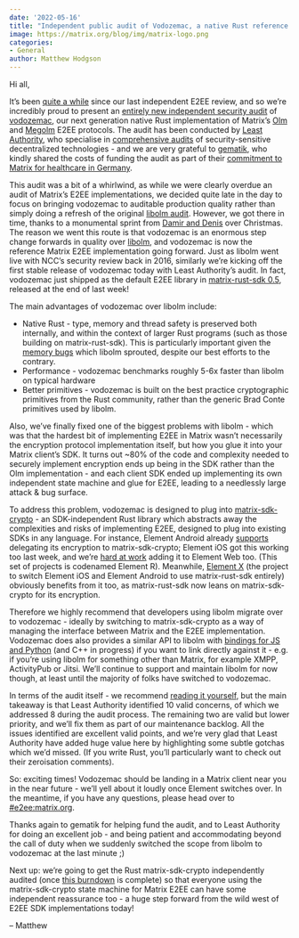 ```yaml
---
date: '2022-05-16'
title: "Independent public audit of Vodozemac, a native Rust reference implementation of Matrix end-to-end encryption"
image: https://matrix.org/blog/img/matrix-logo.png
categories:
- General
author: Matthew Hodgson
---
```


Hi all,

It’s been [quite a while](https://matrix.org/blog/2016/11/21/matrixs-olm-end-to-end-encryption-security-assessment-released-and-implemented-cross-platform-on-riot-at-last) since our last independent E2EE review, and so we’re incredibly proud to present an [entirely new independent security audit](https://matrix.org/media/Least%20Authority%20-%20Matrix%20vodozemac%20Final%20Audit%20Report.pdf) of [vodozemac](https://github.com/matrix-org/vodozemac), our next generation native Rust implementation of Matrix’s [Olm](https://gitlab.matrix.org/matrix-org/olm/blob/master/docs/olm.md) and [Megolm](https://gitlab.matrix.org/matrix-org/olm/blob/master/docs/megolm.md) E2EE protocols.  The audit has been conducted by [Least Authority](https://leastauthority.com/), who specialise in [comprehensive audits](https://leastauthority.com/security-consulting/published-audits/) of security-sensitive decentralized technologies - and we are very grateful to [gematik](https://www.gematik.de/anwendungen/ti-messenger), who kindly shared the costs of funding the audit as part of their [commitment to Matrix for healthcare in Germany](https://matrix.org/blog/2021/07/21/germanys-national-healthcare-system-adopts-matrix).

This audit was a bit of a whirlwind, as while we were clearly overdue an audit of Matrix’s E2EE implementations, we decided quite late in the day to focus on bringing vodozemac to auditable production quality rather than simply doing a refresh of the original [libolm audit](https://matrix.org/blog/2016/11/21/matrixs-olm-end-to-end-encryption-security-assessment-released-and-implemented-cross-platform-on-riot-at-last).  However, we got there in time, thanks to a monumental sprint from [Damir and Denis](https://github.com/matrix-org/vodozemac/graphs/contributors) over Christmas.  The reason we went this route is that vodozemac is an enormous step change forwards in quality over [libolm](https://gitlab.matrix.org/matrix-org/olm), and vodozemac is now the reference Matrix E2EE implementation going forward.  Just as libolm went live with NCC’s security review back in 2016, similarly we’re kicking off the first stable release of vodozemac today with Least Authority’s audit.  In fact, vodozemac just shipped as the default E2EE library in [matrix-rust-sdk 0.5](https://github.com/matrix-org/matrix-rust-sdk/releases/tag/matrix-sdk-0.5.0), released at the end of last week!

The main advantages of vodozemac over libolm include:

* Native Rust - type, memory and thread safety is preserved both internally, and within the context of larger Rust programs (such as those building on matrix-rust-sdk).  This is particularly important given the [memory bugs](https://matrix.org/blog/2021/06/14/adventures-in-fuzzing-libolm) which libolm sprouted, despite our best efforts to the contrary.
* Performance - vodozemac benchmarks roughly 5-6x faster than libolm on typical hardware
* Better primitives - vodozemac is built on the best practice cryptographic primitives from the Rust community, rather than the generic Brad Conte primitives used by libolm.

Also, we’ve finally fixed one of the biggest problems with libolm - which was that the hardest bit of implementing E2EE in Matrix wasn’t necessarily the encryption protocol implementation itself, but how you glue it into your Matrix client’s SDK.  It turns out ~80% of the code and complexity needed to securely implement encryption ends up being in the SDK rather than the Olm implementation - and each client SDK ended up implementing its own independent state machine and glue for E2EE, leading to a needlessly large attack & bug surface.

To address this problem, vodozemac is designed to plug into [matrix-sdk-crypto](https://github.com/matrix-org/matrix-rust-sdk/tree/main/crates/matrix-sdk-crypto) - an SDK-independent Rust library which abstracts away the complexities and risks of implementing E2EE, designed to plug into existing SDKs in any language.  For instance, Element Android already [supports](https://github.com/vector-im/element-android/pull/3209) delegating its encryption to matrix-sdk-crypto; Element iOS got this working too last week, and we’re [hard at work](https://github.com/Hywan/matrix-rust-sdk/commits/feat-crypto-wasm) adding it to Element Web too.  (This set of projects is codenamed Element R).  Meanwhile, [Element X](https://youtu.be/chsyOWKvne4) (the project to switch Element iOS and Element Android to use matrix-rust-sdk entirely) obviously benefits from it too, as matrix-rust-sdk now leans on matrix-sdk-crypto for its encryption.

Therefore we highly recommend that developers using libolm migrate over to vodozemac - ideally by switching to matrix-sdk-crypto as a way of managing the interface between Matrix and the E2EE implementation.  Vodozemac does also provides a similar API to libolm with [bindings for JS and Python](https://github.com/matrix-org/vodozemac-bindings) (and C++ in progress) if you want to link directly against it - e.g. if you’re using libolm for something other than Matrix, for example XMPP, ActivityPub or Jitsi.  We’ll continue to support and maintain libolm for now though, at least until the majority of folks have switched to vodozemac.

In terms of the audit itself - we recommend [reading it yourself](https://matrix.org/media/Least%20Authority%20-%20Matrix%20vodozemac%20Final%20Audit%20Report.pdf), but the main takeaway is that Least Authority identified 10 valid concerns, of which we addressed 8 during the audit process. The remaining two are valid but lower priority, and we’ll fix them as part of our maintenance backlog.  All the issues identified are excellent valid points, and we’re very glad that Least Authority have added huge value here by highlighting some subtle gotchas which we’d missed.  (If you write Rust, you’ll particularly want to check out their zeroisation comments).

So: exciting times!  Vodozemac should be landing in a Matrix client near you in the near future - we’ll yell about it loudly once Element switches over.  In the meantime, if you have any questions, please head over to [#e2ee:matrix.org](https://matrix.to/#/#e2ee:matrix.org).

Thanks again to gematik for helping fund the audit, and to Least Authority for doing an excellent job - and being patient and accommodating beyond the call of duty when we suddenly switched the scope from libolm to vodozemac at the last minute ;)

Next up: we’re going to get the Rust matrix-sdk-crypto independently audited (once [this burndown](https://github.com/matrix-org/matrix-rust-sdk/milestone/1) is complete) so that everyone using the matrix-sdk-crypto state machine for Matrix E2EE can have some independent reassurance too - a huge step forward from the wild west of E2EE SDK implementations today!

– Matthew

